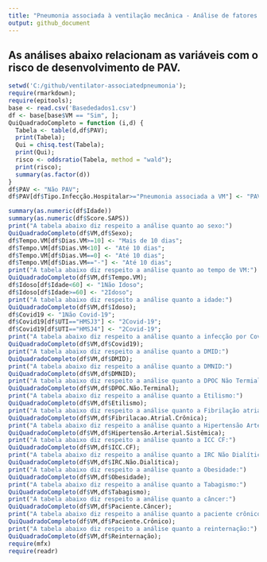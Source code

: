 ```yaml
---
title: "Pneumonia associada à ventilação mecânica - Análise de fatores de risco"
output: github_document
---
```


## As análises abaixo relacionam as variáveis com o risco de desenvolvimento de PAV.
```r
setwd('C:/github/ventilator-associatedpneumonia');
require(rmarkdown);
require(epitools);
base <- read.csv('Basededados1.csv')
df <- base[base$VM == "Sim", ];
QuiQuadradoCompleto = function (i,d) {
  Tabela <- table(d,df$PAV);
  print(Tabela);
  Qui = chisq.test(Tabela);
  print(Qui);
  risco <- oddsratio(Tabela, method = "wald");
  print(risco);
  summary(as.factor(d))
}
df$PAV <- "Não PAV";
df$PAV[df$Tipo.Infecção.Hospitalar>="Pneumonia associada a VM"] <- "PAV";
```
```r
summary(as.numeric(df$Idade))
summary(as.numeric(df$Score.SAPS))
print("A tabela abaixo diz respeito a análise quanto ao sexo:")
QuiQuadradoCompleto(df$VM,df$Sexo);
df$Tempo.VM[df$Dias.VM>=10] <- "Mais de 10 dias";
df$Tempo.VM[df$Dias.VM<10] <- "Até 10 dias";
df$Tempo.VM[df$Dias.VM==0] <- "Até 10 dias";
df$Tempo.VM[df$Dias.VM=="-"] <- "Até 10 dias";
print("A tabela abaixo diz respeito a análise quanto ao tempo de VM:")
QuiQuadradoCompleto(df$VM,df$Tempo.VM);
df$Idoso[df$Idade<60] <- "1Não Idoso";
df$Idoso[df$Idade>=60] <- "2Idoso";
print("A tabela abaixo diz respeito a análise quanto a idade:")
QuiQuadradoCompleto(df$VM,df$Idoso);
df$Covid19 <- "1Não Covid-19";
df$Covid19[df$UTI=="HMSJ3"] <- "2Covid-19";
df$Covid19[df$UTI=="HMSJ4"] <- "2Covid-19";
print("A tabela abaixo diz respeito a análise quanto a infecção por Covid-19:")
QuiQuadradoCompleto(df$VM,df$Covid19);
print("A tabela abaixo diz respeito a análise quanto a DMID:")
QuiQuadradoCompleto(df$VM,df$DMID);
print("A tabela abaixo diz respeito a análise quanto a DMNID:")
QuiQuadradoCompleto(df$VM,df$DMNID);
print("A tabela abaixo diz respeito a análise quanto a DPOC Não Termial:")
QuiQuadradoCompleto(df$VM,df$DPOC.Não.Terminal);
print("A tabela abaixo diz respeito a análise quanto a Etilismo:")
QuiQuadradoCompleto(df$VM,df$Etilismo);
print("A tabela abaixo diz respeito a análise quanto a Fibrilação atrial crônica:")
QuiQuadradoCompleto(df$VM,df$Fibrilacao.Atrial.Crônica);
print("A tabela abaixo diz respeito a análise quanto a Hipertensão Arterial Sistêmica:")
QuiQuadradoCompleto(df$VM,df$Hipertensão.Arterial.Sistêmica);
print("A tabela abaixo diz respeito a análise quanto a ICC CF:")
QuiQuadradoCompleto(df$VM,df$ICC.CF);
print("A tabela abaixo diz respeito a análise quanto a IRC Não Dialítica:")
QuiQuadradoCompleto(df$VM,df$IRC.Não.Dialítica);
print("A tabela abaixo diz respeito a análise quanto a Obesidade:")
QuiQuadradoCompleto(df$VM,df$Obesidade);
print("A tabela abaixo diz respeito a análise quanto a Tabagismo:")
QuiQuadradoCompleto(df$VM,df$Tabagismo);
print("A tabela abaixo diz respeito a análise quanto a câncer:")
QuiQuadradoCompleto(df$VM,df$Paciente.Câncer);
print("A tabela abaixo diz respeito a análise quanto a paciente crônico:")
QuiQuadradoCompleto(df$VM,df$Paciente.Crônico);
print("A tabela abaixo diz respeito a análise quanto a reinternação:")
QuiQuadradoCompleto(df$VM,df$Reinternação);
require(mfx)
require(readr)
```